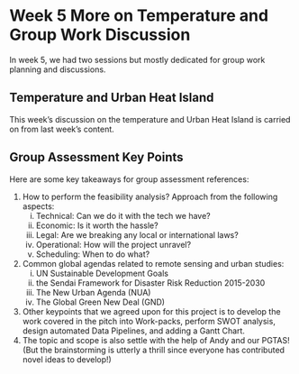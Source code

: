 # Week 5 More on Temperature and Group Work Discussion {.unnumbered}

In week 5, we had two sessions but mostly dedicated for group work planning and discussions.

## Temperature and Urban Heat Island {.unnumbered}

This week's discussion on the temperature and Urban Heat Island is carried on from last week's content.

## Group Assessment Key Points {.unnumbered}

Here are some key takeaways for group assessment references:

1.  How to perform the feasibility analysis? Approach from the following aspects:
    i.  Technical: Can we do it with the tech we have?
    ii. Economic: Is it worth the hassle?
    iii. Legal: Are we breaking any local or international laws?
    iv. Operational: How will the project unravel?
    v.  Scheduling: When to do what?
2.  Common global agendas related to remote sensing and urban studies:
    i.  UN Sustainable Development Goals
    ii. the Sendai Framework for Disaster Risk Reduction 2015-2030
    iii. The New Urban Agenda (NUA)
    iv. The Global Green New Deal (GND)
3.  Other keypoints that we agreed upon for this project is to develop the work covered in the pitch into Work-packs, perform SWOT analysis, design automated Data Pipelines, and adding a Gantt Chart.
4.  The topic and scope is also settle with the help of Andy and our PGTAS! (But the brainstorming is utterly a thrill since everyone has contributed novel ideas to develop!)
